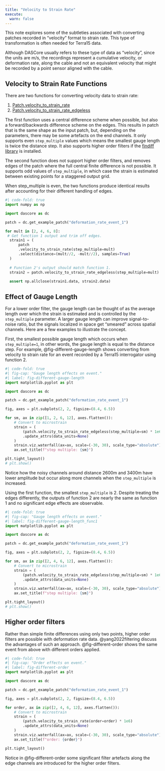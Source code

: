 ```yaml
---
title: "Velocity to Strain Rate"
execute:
  warn: false
---
```


This note explores some of the subtleties associated with converting patches recorded in "velocity" format to strain rate. This type of transformation is often needed for Terra15 data.

:::{.callout-note}
Although DASCore usually refers to these type of data as "velocity", since the units are m/s, the recordings represent a cumulative velocity, or deformation rate, along the cable and not an equivalent velocity that might be recorded by a point sensor aligned with the cable. 
:::

## Velocity to Strain Rate Functions

There are two functions for converting velocity data to strain rate:

1. [Patch.velocity_to_strain_rate](`dascore.Patch.velocity_to_strain_rate`)
2. [Patch.velocity_to_strain_rate_edgeless](`dascore.Patch.velocity_to_strain_rate_edgeless`)

The first function uses a central difference scheme when possible, but also a forward/backwards difference scheme on the edges. This results in patch that is the same shape as the input patch, but, depending on the parameters, there may be some artefacts on the end channels. It only supports even `step_multiple` values which means the smallest gauge length is twice the distance step. It also supports higher order filters if the [findiff library](https://findiff.readthedocs.io/en/latest/) is installed.

The second function does not support higher order filters, and removes edges of the patch where the full central finite difference is not possible. It supports odd values of `step_multiple`, in which case the strain is estimated between existing points for a staggered output grid.

When step_multiple is even, the two functions produce identical results after accounting for their different handling of edges.

```python
#| code-fold: true
import numpy as np

import dascore as dc

patch = dc.get_example_patch("deformation_rate_event_1")

for mult in [2, 4, 6, 8]:
 # Get function 1 output and trim off edges.
  strain1 = (
      patch
      .velocity_to_strain_rate(step_multiple=mult)
      .select(distance=(mult//2, -mult//2), samples=True)
  )
  
  # Function 2's output should match function 1. 
  strain2 = patch.velocity_to_strain_rate_edgeless(step_multiple=mult)
  
  assert np.allclose(strain1.data, strain2.data)
```

## Effect of Gauge Length
For a lower order filter, the gauge length can be thought of as the average length over which the strain is estimated and is controlled by the `step_multiple` parameter. A larger gauge length can improve signal-to-noise ratio, but the signals localized in space get "smeared" across spatial channels. Here are a few examples to illustrate the concept.

First, the smallest possible gauge length which occurs when `step_multiple=1`, in other words, the gauge length is equal to the distance step. For example, @fig-different-gauge-length shows converting from velocity to strain rate for an event recorded by a Terra15 interrogator using function 2. 

```python
#| code-fold: true
#| fig-cap: "Gauge length effects on event."
#| label: fig-different-gauge-length
import matplotlib.pyplot as plt

import dascore as dc

patch = dc.get_example_patch("deformation_rate_event_1")

fig, axes = plt.subplots(2, 2, figsize=(8.4, 6.5))

for sm, ax in zip([1, 2, 6, 12], axes.flatten()):
    # Convert to microstrain
    strain = (
        (patch.velocity_to_strain_rate_edgeless(step_multiple=sm) * 1e6)
        .update_attrs(data_units=None)
    )
    strain.viz.waterfall(ax=ax, scale=(-30, 30), scale_type="absolute")
    ax.set_title(f"step multiple: {sm}")

plt.tight_layout()
# plt.show()
```

Notice how the noisy channels around distance 2600m and 3400m have lower amplitude but occur along more channels when the `step_multiple` is increased.

Using the first function, the smallest `step_multiple` is 2. Despite treating the edges differently, the outputs of function 2 are nearly the same as function 1 and no significant edge effects are observable. 

```python
#| code-fold: true
#| fig-cap: "Gauge length effects on event."
#| label: fig-different-gauge-length_func1
import matplotlib.pyplot as plt

import dascore as dc

patch = dc.get_example_patch("deformation_rate_event_1")

fig, axes = plt.subplots(2, 2, figsize=(8.4, 6.5))

for sm, ax in zip([2, 4, 6, 12], axes.flatten()):
    # Convert to microstrain
    strain = (
        (patch.velocity_to_strain_rate_edgeless(step_multiple=sm) * 1e6)
        .update_attrs(data_units=None)
    )
    strain.viz.waterfall(ax=ax, scale=(-30, 30), scale_type="absolute")
    ax.set_title(f"step multiple: {sm}")

plt.tight_layout()
# plt.show()
```

## Higher order filters
Rather than simple finite differences using only two points, higher order filters are possible with deformation rate data. @yang2022filtering discuss the advantages of such an approach. @fig-different-order shows the same event from above with different orders applied.

```python
#| code-fold: true
#| fig-cap: "Order effects on event."
#| label: fig-different-order
import matplotlib.pyplot as plt

import dascore as dc

patch = dc.get_example_patch("deformation_rate_event_1")

fig, axes = plt.subplots(2, 2, figsize=(8.4, 6.5))

for order, ax in zip([2, 4, 6, 12], axes.flatten()):
    # Convert to microstrain
    strain = (
        (patch.velocity_to_strain_rate(order=order) * 1e6)
        .update_attrs(data_units=None)
    )
    strain.viz.waterfall(ax=ax, scale=(-30, 30), scale_type="absolute")
    ax.set_title(f"order: {order}")

plt.tight_layout()
```

:::{.callout-warning}
Notice in @fig-different-order some significant filter artefacts along the edge channels are introduced for the higher order filters. 
:::
